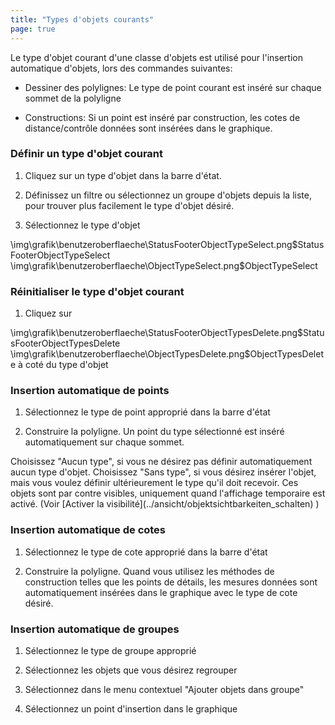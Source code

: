 ```yaml
---
title: "Types d'objets courants"
page: true
---
```

Le type d&#39;objet courant d&#39;une classe d&#39;objets est utilis&#233; pour l&#39;insertion automatique d&#39;objets, lors des commandes suivantes: 

- <Bold> Dessiner des polylignes: </Bold>  Le type de point courant est ins&#233;r&#233; sur chaque sommet de la polyligne

- <Bold> Constructions: </Bold>  Si un point est ins&#233;r&#233; par construction, les cotes de distance/contr&#244;le donn&#233;es sont ins&#233;r&#233;es dans le graphique.




### D&#233;finir un type d&#39;objet courant

1. Cliquez sur un type d&#39;objet dans la barre d&#39;&#233;tat.

2. D&#233;finissez un filtre ou s&#233;lectionnez un groupe d&#39;objets depuis la liste, pour trouver plus facilement le type d&#39;objet d&#233;sir&#233;.

3. S&#233;lectionnez le type d&#39;objet 


<GeoDesigner>
<Image>\img\grafik\benutzeroberflaeche\StatusFooterObjectTypeSelect.png$StatusFooterObjectTypeSelect</Image>
</GeoDesigner>
<GeoMapper>
<Image>\img\grafik\benutzeroberflaeche\ObjectTypeSelect.png$ObjectTypeSelect</Image>
</GeoMapper>



### R&#233;initialiser le type d&#39;objet courant

1. Cliquez sur  


<GeoDesigner>
<Image>\img\grafik\benutzeroberflaeche\StatusFooterObjectTypesDelete.png$StatusFooterObjectTypesDelete</Image>
</GeoDesigner>
<GeoMapper>
<Image>\img\grafik\benutzeroberflaeche\ObjectTypesDelete.png$ObjectTypesDelete</Image>
</GeoMapper>
 &#224; cot&#233; du type d&#39;objet


### Insertion automatique de points

1. S&#233;lectionnez le type de point appropri&#233; dans la barre d&#39;&#233;tat

2. Construire la polyligne. Un point du type s&#233;lectionn&#233; est ins&#233;r&#233; automatiquement sur chaque sommet.



<Success>
Choisissez &quot;Aucun type&quot;, si vous ne d&#233;sirez pas d&#233;finir automatiquement aucun type d&#39;objet. Choisissez &quot;Sans type&quot;, si vous d&#233;sirez ins&#233;rer l&#39;objet, mais vous voulez d&#233;finir ult&#233;rieurement le type qu&#39;il doit recevoir. Ces objets sont par contre visibles, uniquement quand l&#39;affichage temporaire est activ&#233;. (Voir [Activer la visibilit&#233;](../ansicht/objektsichtbarkeiten_schalten)
)
</Success>

 
### Insertion automatique de cotes

1. S&#233;lectionnez le type de cote appropri&#233; dans la barre d&#39;&#233;tat

2. Construire la polyligne. Quand vous utilisez les m&#233;thodes de construction telles que les points de d&#233;tails, les mesures donn&#233;es sont automatiquement ins&#233;r&#233;es dans le graphique avec le type de cote d&#233;sir&#233;.




### Insertion automatique de groupes

1. S&#233;lectionnez le type de groupe appropri&#233;

2. S&#233;lectionnez les objets que vous d&#233;sirez regrouper

3. S&#233;lectionnez dans le menu contextuel &quot;Ajouter objets dans groupe&quot;

4. S&#233;lectionnez un point d&#39;insertion dans le graphique



